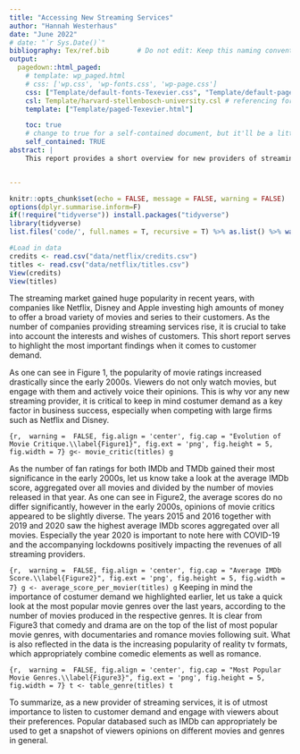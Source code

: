 ```yaml
---
title: "Accessing New Streaming Services"
author: "Hannah Westerhaus"
date: "June 2022"
# date: "`r Sys.Date()`"
bibliography: Tex/ref.bib       # Do not edit: Keep this naming convention and location.
output:
  pagedown::html_paged:
    # template: wp_paged.html
    # css: ['wp.css', 'wp-fonts.css', 'wp-page.css']
    css: ["Template/default-fonts-Texevier.css", "Template/default-page-Texevier.css", "Template/default-Texevier.css"]
    csl: Template/harvard-stellenbosch-university.csl # referencing format used.
    template: ["Template/paged-Texevier.html"]

    toc: true
    # change to true for a self-contained document, but it'll be a litte slower for Pandoc to render
    self_contained: TRUE
abstract: |
    This report provides a short overview for new providers of streaming services. 


---
```


```r
knitr::opts_chunk$set(echo = FALSE, message = FALSE, warning = FALSE)
options(dplyr.summarise.inform=F)
if(!require("tidyverse")) install.packages("tidyverse")
library(tidyverse)
list.files('code/', full.names = T, recursive = T) %>% as.list() %>% walk(~source(.))
```
```r
#Load in data 
credits <- read.csv("data/netflix/credits.csv")
titles <- read.csv("data/netflix/titles.csv")
View(credits)
View(titles)
```


\newpage


The streaming market gained huge popularity in recent years, with companies like Netflix, Disney and Apple investing high amounts of money to offer a broad variety of movies and series to their customers. As the number of companies providing streaming services rise, it is crucial to take into account the interests and wishes of customers. This short report serves to highlight the most important findings when it comes to customer demand. 

As one can see in Figure 1, the popularity of movie ratings increased drastically since the early 2000s. Viewers do not only watch movies, but engage with them and actively voice their opinions. This is why vor any new streaming provider, it is critical to keep in mind costumer demand as a key factor in business success, especially when competing with large firms such as Netflix and Disney. 

```{r,  warning =  FALSE, fig.align = 'center', fig.cap = "Evolution of Movie Critique.\\label{Figure1}", fig.ext = 'png', fig.height = 5, fig.width = 7}
g<- movie_critic(titles)
g
```

\newpage
As the number of fan ratings for both IMDb and TMDb gained their most significance in the early 2000s, let us know take a look at the average IMDb score, aggregated over all movies and divided by the number of movies released in that year. As one can see in Figure2, the average scores do no differ significantly, however in the early 2000s, opinions of movie critics appeared to be slightly  diverse. The years 2015 and 2016 together with 2019 and 2020 saw the highest average IMDb scores aggregated over all movies. Especially the year 2020 is important to note here with COVID-19 and the accompanying lockdowns positively impacting the revenues of all streaming providers. 

```{r,  warning =  FALSE, fig.align = 'center', fig.cap = "Average IMDb Score.\\label{Figure2}", fig.ext = 'png', fig.height = 5, fig.width = 7}
g <- average_score_per_movier(titles)
g
```
\newpage
Keeping in mind the importance of costumer demand we highlighted earlier, let us take a quick look at the most popular movie genres over the last years, according to the number of movies produced in the respective genres. It is clear from  Figure3 that comedy and drama are on the top of the list of most popular movie genres, with documentaries and romance movies following suit. What is also reflected in the data is the increasing popularity of reality tv formats, which appropriately combine comedic elements as well as romance. 

```{r,  warning =  FALSE, fig.align = 'center', fig.cap = "Most Popular Movie Genres.\\label{Figure3}", fig.ext = 'png', fig.height = 5, fig.width = 7}
t <- table_genre(titles)
t
```

To summarize, as a new provider of streaming services, it is of utmost importance to listen to customer demand and engage with viewers about their preferences. Popular databased such as IMDb can appropriately be used to get a snapshot of viewers opinions on different movies and genres in general. 



